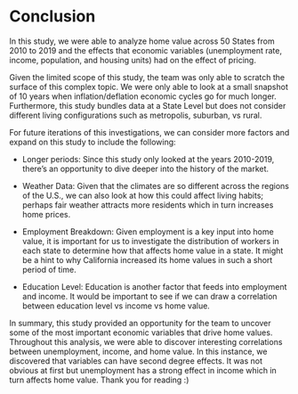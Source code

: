 # Conclusion

In this study, we were able to analyze home value across 50 States from 2010 to 2019 and the effects that economic variables (unemployment rate, income, population, and housing units) had on the effect of pricing.

Given the limited scope of this study, the team was only able to scratch the surface of this complex topic. We were only able to look at a small snapshot of 10 years when inflation/deflation economic cycles go for much longer. Furthermore, this study bundles data at a State Level but does not consider different living configurations such as metropolis, suburban, vs rural. 

For future iterations of this investigations, we can consider more factors and expand on this study to include the following:

* Longer periods: Since this study only looked at the years 2010-2019, there’s an opportunity to dive deeper into the history of the market.

* Weather Data: Given that the climates are so different across the regions of the U.S., we can also look at how this could affect living habits; perhaps fair weather attracts more residents which in turn increases home prices. 

* Employment Breakdown: Given employment is a key input into home value, it is important for us to investigate the distribution of workers in each state to determine how that affects home value in a state. It might be a hint to why California increased its home values in such a short period of time.

* Education Level: Education is another factor that feeds into employment and income. It would be important to see if we can draw a correlation between education level vs income vs home value. 

In summary, this study provided an opportunity for the team to uncover some of the most important economic variables that drive home values. Throughout this analysis, we were able to discover interesting correlations between unemployment, income, and home value. In this instance, we discovered that variables can have second degree effects. It was not obvious at first but unemployment has a strong effect in income which in turn affects home value. Thank you for reading :)